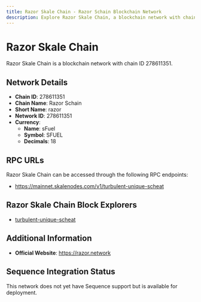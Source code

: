 ```yaml
--- 
title: Razor Skale Chain - Razor Schain Blockchain Network
description: Explore Razor Skale Chain, a blockchain network with chain ID 278611351. Learn about its native currency, sFuel, and how to interact with the network.
---
```


# Razor Skale Chain

Razor Skale Chain is a blockchain network with chain ID 278611351.

## Network Details

- **Chain ID**: 278611351
- **Chain Name**: Razor Schain
- **Short Name**: razor
- **Network ID**: 278611351
- **Currency**: 
  - **Name**: sFuel
  - **Symbol**: SFUEL
  - **Decimals**: 18

## RPC URLs

Razor Skale Chain can be accessed through the following RPC endpoints:

- https://mainnet.skalenodes.com/v1/turbulent-unique-scheat

## Razor Skale Chain Block Explorers

- [turbulent-unique-scheat](https://turbulent-unique-scheat.explorer.mainnet.skalenodes.com)

## Additional Information

- **Official Website**: https://razor.network

## Sequence Integration Status

This network does not yet have Sequence support but is available for deployment.

